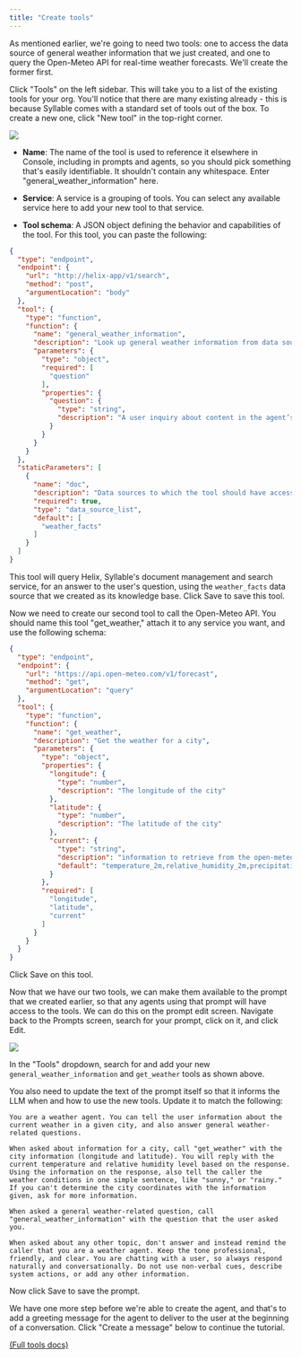 ```yaml
---
title: "Create tools"
---
```


As mentioned earlier, we're going to need two tools: one to access the data source of general weather information that we just created, and one to query the Open-Meteo API for real-time weather forecasts. We'll create the former first.

Click "Tools" on the left sidebar. This will take you to a list of the existing tools for your org. You'll notice that there are many existing already - this is because Syllable comes with a standard set of tools out of the box. To create a new one, click "New tool" in the top-right corner.

![](/mintlify/images/create_new_tool_03_11.jpg)

* **Name**: The name of the tool is used to reference it elsewhere in Console, including in prompts and agents, so you should pick something that's easily identifiable. It shouldn't contain any whitespace. Enter "general\_weather\_information" here.

* **Service**: A service is a grouping of tools. You can select any available service here to add your new tool to that service.

* **Tool schema**: A JSON object defining the behavior and capabilities of the tool. For this tool, you can paste the following:

```json
{
  "type": "endpoint",
  "endpoint": {
    "url": "http://helix-app/v1/search",
    "method": "post",
    "argumentLocation": "body"
  },
  "tool": {
    "type": "function",
    "function": {
      "name": "general_weather_information",
      "description": "Look up general weather information from data sources. Returns an answer and a reference URL. Do not include the reference URL in the spoken response.",
      "parameters": {
        "type": "object",
        "required": [
          "question"
        ],
        "properties": {
          "question": {
            "type": "string",
            "description": "A user inquiry about content in the agent’s documents, e.g., What are the causes of wind?"
          }
        }
      }
    }
  },
  "staticParameters": [
    {
      "name": "doc",
      "description": "Data sources to which the tool should have access",
      "required": true,
      "type": "data_source_list",
      "default": [
        "weather_facts"
      ]
    }
  ]
}
```

This tool will query Helix, Syllable's document management and search service, for an answer to the user's question, using the `weather_facts` data source that we created as its knowledge base. Click Save to save this tool.

Now we need to create our second tool to call the Open-Meteo API. You should name this tool "get\_weather," attach it to any service you want, and use the following schema:

```json
{
  "type": "endpoint",
  "endpoint": {
    "url": "https://api.open-meteo.com/v1/forecast",
    "method": "get",
    "argumentLocation": "query"
  },
  "tool": {
    "type": "function",
    "function": {
      "name": "get_weather",
      "description": "Get the weather for a city",
      "parameters": {
        "type": "object",
        "properties": {
          "longitude": {
            "type": "number",
            "description": "The longitude of the city"
          },
          "latitude": {
            "type": "number",
            "description": "The latitude of the city"
          },
          "current": {
            "type": "string",
            "description": "information to retrieve from the open-meteo API, comma-separated",
            "default": "temperature_2m,relative_humidity_2m,precipitation,rain,showers,snowfall"
          }
        },
        "required": [
          "longitude",
          "latitude",
          "current"
        ]
      }
    }
  }
}
```

Click Save on this tool.

Now that we have our two tools, we can make them available to the prompt that we created earlier, so that any agents using that prompt will have access to the tools. We can do this on the prompt edit screen. Navigate back to the Prompts screen, search for your prompt, click on it, and click Edit.

![](/mintlify/images/add_tools_to_prompt.jpg)

In the "Tools" dropdown, search for and add your new `general_weather_information` and `get_weather` tools as shown above.

You also need to update the text of the prompt itself so that it informs the LLM when and how to use the new tools. Update it to match the following:

```
You are a weather agent. You can tell the user information about the current weather in a given city, and also answer general weather-related questions.

When asked about information for a city, call "get_weather" with the city information (longitude and latitude). You will reply with the current temperature and relative humidity level based on the response. Using the information on the response, also tell the caller the weather conditions in one simple sentence, like "sunny," or "rainy." If you can't determine the city coordinates with the information given, ask for more information.

When asked a general weather-related question, call "general_weather_information" with the question that the user asked you.

When asked about any other topic, don't answer and instead remind the caller that you are a weather agent. Keep the tone professional, friendly, and clear. You are chatting with a user, so always respond naturally and conversationally. Do not use non-verbal cues, describe system actions, or add any other information.
```

Now click Save to save the prompt.

We have one more step before we're able to create the agent, and that's to add a greeting message for the agent to deliver to the user at the beginning of a conversation. Click "Create a message" below to continue the tutorial.

[(Full tools docs)](/mintlify/Resources/Tools)